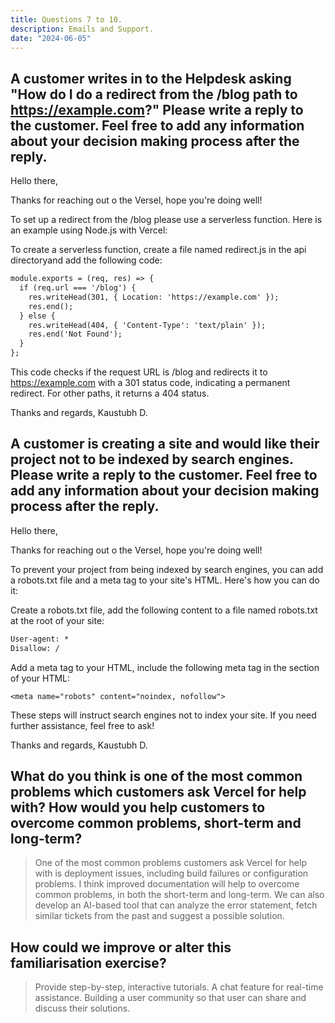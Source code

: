 ```yaml
---
title: Questions 7 to 10.
description: Emails and Support.
date: "2024-06-05"
---
```


## A customer writes in to the Helpdesk asking "How do I do a redirect from the /blog path to https://example.com?" Please write a reply to the customer. Feel free to add any information about your decision making process after the reply.

Hello there,

Thanks for reaching out o the Versel, hope you're doing well!

To set up a redirect from the /blog please use a serverless function. Here is an example using Node.js with Vercel:

To create a serverless function, create a file named redirect.js in the api directoryand add the following code:

```html
module.exports = (req, res) => {
  if (req.url === '/blog') {
    res.writeHead(301, { Location: 'https://example.com' });
    res.end();
  } else {
    res.writeHead(404, { 'Content-Type': 'text/plain' });
    res.end('Not Found');
  }
};
```

This code checks if the request URL is /blog and redirects it to https://example.com with a 301 status code, indicating a permanent redirect. For other paths, it returns a 404 status.

Thanks and regards,
Kaustubh D.

## A customer is creating a site and would like their project not to be indexed by search engines. Please write a reply to the customer. Feel free to add any information about your decision making process after the reply.


Hello there,

Thanks for reaching out o the Versel, hope you're doing well!

To prevent your project from being indexed by search engines, you can add a robots.txt file and a meta tag to your site's HTML. Here's how you can do it:

Create a robots.txt file, add the following content to a file named robots.txt at the root of your site:

```html
User-agent: *
Disallow: /
```

Add a meta tag to your HTML, include the following meta tag in the <head> section of your HTML:

```
<meta name="robots" content="noindex, nofollow">
```

These steps will instruct search engines not to index your site. If you need further assistance, feel free to ask!

Thanks and regards,
Kaustubh D.

## What do you think is one of the most common problems which customers ask Vercel for help with? How would you help customers to overcome common problems, short-term and long-term?

>  One of the most common problems customers ask Vercel for help with is deployment issues, including build failures or configuration problems. I think improved documentation will help to overcome common problems, in both the short-term and long-term. We can also develop an AI-based tool that can analyze the error statement, fetch similar tickets from the past and suggest a possible solution. 

## How could we improve or alter this familiarisation exercise?

>  Provide step-by-step, interactive tutorials. A chat feature for real-time assistance. Building a user community so that user can share and discuss their solutions.
